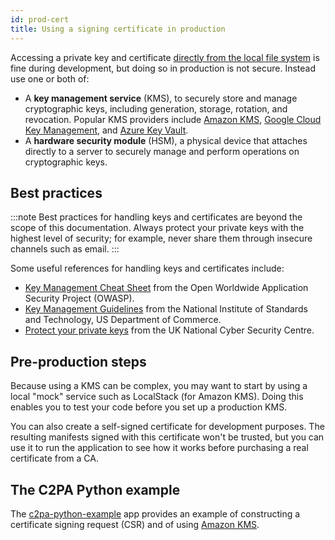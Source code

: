 ```yaml
---
id: prod-cert
title: Using a signing certificate in production
---
```


Accessing a private key and certificate [directly from the local file system](local-signing.md) is fine during development, but doing so in production is not secure. Instead use one or both of:

- A **key management service** (KMS), to securely store and manage cryptographic keys, including generation, storage, rotation, and revocation. Popular KMS providers include [Amazon KMS](https://aws.amazon.com/kms/), [Google Cloud Key Management](https://cloud.google.com/security/products/security-key-management), and [Azure Key Vault](https://azure.microsoft.com/en-us/products/key-vault).
- A **hardware security module** (HSM), a physical device that attaches directly to a server to securely manage and perform operations on cryptographic keys.

## Best practices

:::note
Best practices for handling keys and certificates are beyond the scope of this documentation. Always protect your private keys with the highest level of security; for example, never share them through insecure channels such as email.
:::

Some useful references for handling keys and certificates include:

- [Key Management Cheat Sheet](https://cheatsheetseries.owasp.org/cheatsheets/Key_Management_Cheat_Sheet.html#storage) from the Open Worldwide Application Security Project (OWASP).
- [Key Management Guidelines](https://csrc.nist.gov/Projects/Key-Management/Key-Management-Guidelines) from the National Institute of Standards and Technology, US Department of Commerce.
- [Protect your private keys](https://www.ncsc.gov.uk/collection/in-house-public-key-infrastructure/pki-principles/protect-your-private-keys) from the UK National Cyber Security Centre.

## Pre-production steps

Because using a KMS can be complex, you may want to start by using a local "mock" service such as LocalStack (for Amazon KMS). Doing this enables you to test your code before you set up a production KMS.

You can also create a self-signed certificate for development purposes. The resulting manifests signed with this certificate won't be trusted, but you can use it to run the application to see how it works before purchasing a real certificate from a CA.

## The C2PA Python example

The [c2pa-python-example](c2pa-python-example/readme.md) app provides an example of constructing a certificate signing request (CSR) and of using [Amazon KMS](https://aws.amazon.com/kms/).
